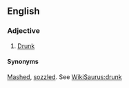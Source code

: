 ==English==

===Adjective===

# [[Drunk]]

====Synonyms====
[[Mashed]], [[sozzled]]. See [[WikiSaurus:drunk]]